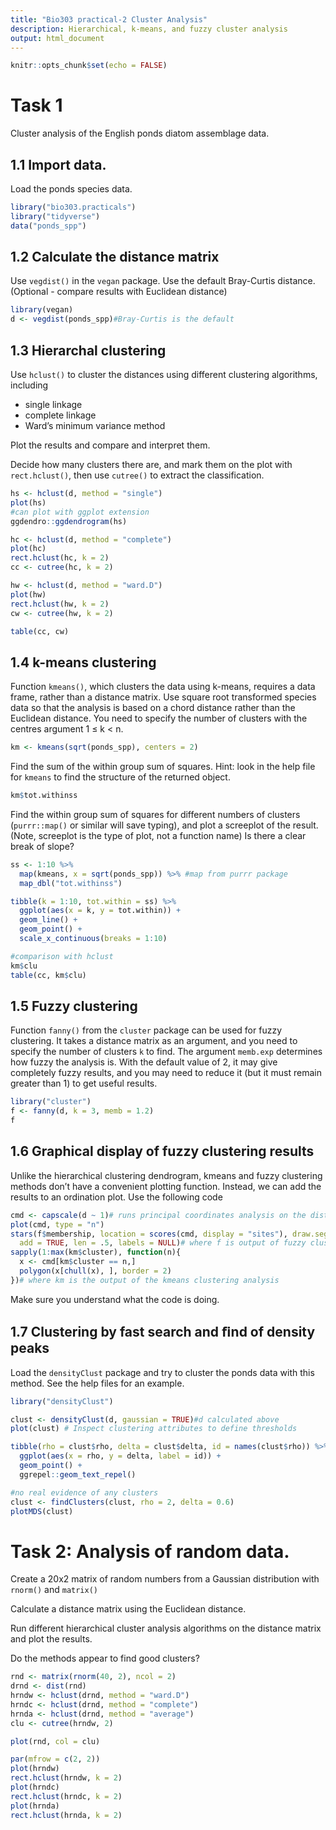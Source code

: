 ```yaml
---
title: "Bio303 practical-2 Cluster Analysis"
description: Hierarchical, k-means, and fuzzy cluster analysis
output: html_document
---
```


```r
knitr::opts_chunk$set(echo = FALSE)
```


# Task 1

Cluster analysis of the English ponds diatom assemblage data.

## 1.1 Import data.

Load the ponds species data.

```r
library("bio303.practicals")
library("tidyverse")
data("ponds_spp")
```

## 1.2 Calculate the distance matrix 

Use `vegdist()` in the `vegan` package. 
Use the  default Bray-Curtis distance. 
(Optional - compare results with Euclidean distance)

```r
library(vegan)
d <- vegdist(ponds_spp)#Bray-Curtis is the default
```
 
## 1.3 Hierarchal clustering 

Use `hclust()` to cluster the distances using different clustering algorithms, including
 
 - single linkage
 - complete linkage
 - Ward’s minimum variance method

Plot the results and compare and interpret them.

Decide how many clusters there are, and mark them on the plot with `rect.hclust()`, then use `cutree()` to extract the classification.

```r
hs <- hclust(d, method = "single")
plot(hs)
#can plot with ggplot extension
ggdendro::ggdendrogram(hs)

hc <- hclust(d, method = "complete")
plot(hc)
rect.hclust(hc, k = 2)
cc <- cutree(hc, k = 2)

hw <- hclust(d, method = "ward.D")
plot(hw)
rect.hclust(hw, k = 2)
cw <- cutree(hw, k = 2)

table(cc, cw)
```

## 1.4 k-means clustering

Function `kmeans()`, which clusters the data using k-means, requires a data frame, rather than a distance matrix. 
Use square root transformed species data so that the analysis is based on a chord distance rather than the Euclidean distance. 
You need to specify the number of clusters with the centres argument 1 ≤ k < n.

```r
km <- kmeans(sqrt(ponds_spp), centers = 2)
```


Find the sum of the within group sum of squares.
Hint: look in the help file for `kmeans` to find the structure of the returned object.
```r
km$tot.withinss
```

Find the within group sum of squares for different numbers of clusters (`purrr::map()` or similar will save typing), and plot a screeplot of the result.
(Note, screeplot is the type of plot, not a function name)
Is there a clear break of slope?

```r
ss <- 1:10 %>% 
  map(kmeans, x = sqrt(ponds_spp)) %>% #map from purrr package
  map_dbl("tot.withinss")

tibble(k = 1:10, tot.within = ss) %>% 
  ggplot(aes(x = k, y = tot.within)) +
  geom_line() +
  geom_point() +
  scale_x_continuous(breaks = 1:10)

#comparison with hclust
km$clu
table(cc, km$clu)
```

## 1.5 Fuzzy clustering

Function `fanny()` from the `cluster` package can be used for fuzzy clustering.
It takes a distance matrix as an argument, and you need to specify the number of clusters `k` to find. 
The argument `memb.exp` determines how fuzzy the analysis is. 
With the default value of 2, it may give completely fuzzy results, and you may need to reduce it (but it must remain greater than 1) to get useful results. 

```r
library("cluster")
f <- fanny(d, k = 3, memb = 1.2)
f
```


## 1.6 Graphical display of fuzzy clustering results

Unlike the hierarchical clustering dendrogram, kmeans and fuzzy clustering methods don’t have a convenient plotting function.
Instead, we can add the results to an ordination plot. 
Use the following code

```r
cmd <- capscale(d ~ 1)# runs principal coordinates analysis on the distance matrix d.
plot(cmd, type = "n")
stars(f$membership, location = scores(cmd, display = "sites"), draw.segments = TRUE, scale = FALSE, 
  add = TRUE, len = .5, labels = NULL)# where f is output of fuzzy clustering
sapply(1:max(km$cluster), function(n){
  x <- cmd[km$cluster == n,]
  polygon(x[chull(x), ], border = 2)
})# where km is the output of the kmeans clustering analysis
```

Make sure you understand what the code is doing.


## 1.7 Clustering by fast search and ﬁnd of density peaks

Load the `densityClust` package and try to cluster the ponds data with this method. 
See the help files for an example. 

```r
library("densityClust")

clust <- densityClust(d, gaussian = TRUE)#d calculated above
plot(clust) # Inspect clustering attributes to define thresholds

tibble(rho = clust$rho, delta = clust$delta, id = names(clust$rho)) %>% 
  ggplot(aes(x = rho, y = delta, label = id)) +
  geom_point() +
  ggrepel::geom_text_repel()

#no real evidence of any clusters
clust <- findClusters(clust, rho = 2, delta = 0.6)
plotMDS(clust)
```

# Task 2: Analysis of random data.

Create a 20x2 matrix of random numbers from a Gaussian distribution with `rnorm()` and `matrix()`

Calculate a distance matrix using the Euclidean distance.

Run different hierarchical cluster analysis algorithms on the distance matrix and plot the results.

Do the methods appear to find good clusters?

```r
rnd <- matrix(rnorm(40, 2), ncol = 2)
drnd <- dist(rnd)
hrndw <- hclust(drnd, method = "ward.D")
hrndc <- hclust(drnd, method = "complete")
hrnda <- hclust(drnd, method = "average")
clu <- cutree(hrndw, 2)

plot(rnd, col = clu)

par(mfrow = c(2, 2))
plot(hrndw)
rect.hclust(hrndw, k = 2)
plot(hrndc)
rect.hclust(hrndc, k = 2)
plot(hrnda)
rect.hclust(hrnda, k = 2)
```


